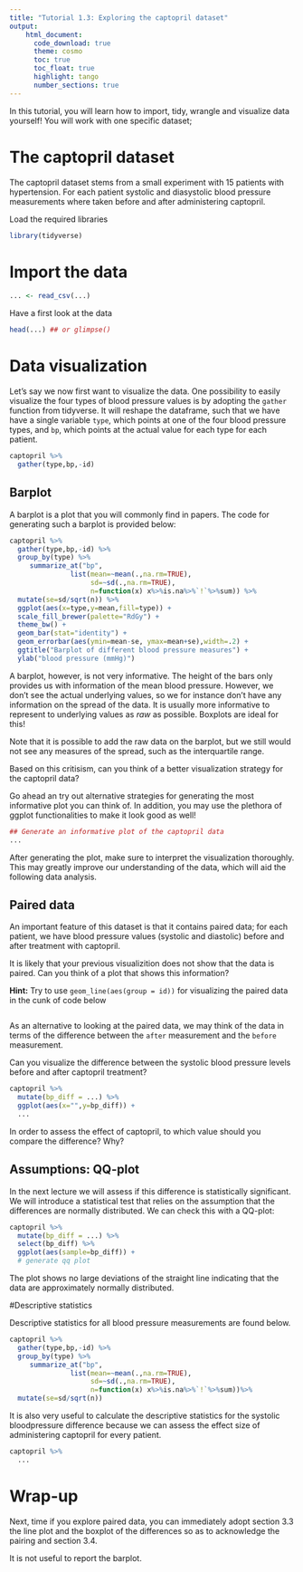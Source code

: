 ```yaml
---
title: "Tutorial 1.3: Exploring the captopril dataset"   
output:
    html_document:
      code_download: true    
      theme: cosmo
      toc: true
      toc_float: true
      highlight: tango
      number_sections: true
---
```


In this tutorial, you will learn how to import, tidy, wrangle and 
visualize data yourself! You will work with one specific dataset;

# The captopril dataset

The captopril dataset stems from a small experiment with
15 patients with hypertension. 
For each patient systolic and diasystolic blood pressure
measurements where taken before and after administering captopril.

Load the required libraries

```r
library(tidyverse)
```

# Import the data

```r
... <- read_csv(...)
```

Have a first look at the data

```r
head(...) ## or glimpse()
```

# Data visualization

Let's say we now first want to visualize the data. 
One possibility to easily visualize the four types
of blood pressure values is by adopting the `gather`
function from tidyverse. It will reshape the dataframe,
such that we have have a single variable `type`, which 
points at one of the four blood pressure types, and `bp`,
which points at the actual value for each type 
for each patient.

```r
captopril %>% 
  gather(type,bp,-id)
```

## Barplot

A barplot is a plot that you will commonly find in papers.
The code for generating such a barplot is provided below:

```r
captopril %>% 
  gather(type,bp,-id) %>% 
  group_by(type) %>%
     summarize_at("bp",
               list(mean=~mean(.,na.rm=TRUE),
                    sd=~sd(.,na.rm=TRUE),
                    n=function(x) x%>%is.na%>%`!`%>%sum)) %>%
  mutate(se=sd/sqrt(n)) %>%
  ggplot(aes(x=type,y=mean,fill=type)) + 
  scale_fill_brewer(palette="RdGy") +
  theme_bw() +
  geom_bar(stat="identity") + 
  geom_errorbar(aes(ymin=mean-se, ymax=mean+se),width=.2) +
  ggtitle("Barplot of different blood pressure measures") +
  ylab("blood pressure (mmHg)")
```

A barplot, however, is not very informative. The height of the
bars only provides us with information of the mean blood pressure.
However, we don't see the actual underlying values, so we for
instance don't have any information on the spread of the data.
It is usually more informative to represent to underlying 
values as _raw_ as possible. Boxplots are ideal for this!

Note that it is possible to add the raw data on
the barplot, but we still would not see any measures of the
spread, such as the interquartile range.

Based on this critisism, can you think of a better
visualization strategy for the captopril data?

Go ahead an try out alternative strategies for generating 
the most informative plot you can think of. In addition, 
you may use the plethora of ggplot functionalities
to make it look good as well!

```r
## Generate an informative plot of the captopril data
...
```

After generating the plot, make sure to interpret
the visualization thoroughly. This may greatly improve
our understanding of the data, which will aid the following
data analysis.

## Paired data
An important feature of this dataset is that it contains
paired data; for each patient, we have blood pressure values
(systolic and diastolic) before and after treatment with
captopril.

It is likely that your previous visualizition does not show
that the data is paired. Can you think of a plot that shows this
information? 

**Hint:** Try to use `geom_line(aes(group = id))` for 
visualizing the paired data in the cunk of code below

```r

```


As an alternative to looking at the paired data, we may think 
of the data in terms of the difference between the `after` 
measurement and the `before` measurement.

Can you visualize the difference between the systolic
blood pressure levels before and after captopril treatment?

```r
captopril %>% 
  mutate(bp_diff = ...) %>%
  ggplot(aes(x="",y=bp_diff)) +
  ...
```

In order to assess the effect of captopril, to which
value should you compare the difference? Why?

## Assumptions: QQ-plot

In the next lecture we will assess if this difference is statistically significant. 
We will introduce a statistical test that relies on the assumption that the differences are normally distributed. 
We can check this with a QQ-plot: 

```r
captopril %>% 
  mutate(bp_diff = ...) %>%
  select(bp_diff) %>%
  ggplot(aes(sample=bp_diff)) +
  # generate qq plot
```

The plot shows no large deviations of the straight line indicating that the data are approximately normally distributed. 

#Descriptive statistics

Descriptive statistics for all blood pressure measurements are found below. 

```r
captopril %>% 
  gather(type,bp,-id) %>% 
  group_by(type) %>%
     summarize_at("bp",
               list(mean=~mean(.,na.rm=TRUE),
                    sd=~sd(.,na.rm=TRUE),
                    n=function(x) x%>%is.na%>%`!`%>%sum))%>%
  mutate(se=sd/sqrt(n))
```

It is also very useful to calculate the descriptive statistics for the systolic bloodpressure difference because we can assess the effect size of administering captopril for every patient. 

```r
captopril %>% 
  ...
```


# Wrap-up 

Next, time if you explore paired data, you can immediately adopt section 3.3 the line plot and the boxplot of the differences so as to acknowledge the pairing and section 3.4. 

It is not useful to report the barplot. 





